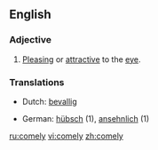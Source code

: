 ==English==

===Adjective===
{{en-adj|comeli|er}}

# {{italbrac|of a person}} [[Pleasing]] or [[attractive]] to the [[eye]].

===Translations===
{{top}}
*Dutch: [[bevallig]]
{{mid}}
*German: [[hübsch]] (1), [[ansehnlich]] (1)
{{bottom}}

[[ru:comely]]
[[vi:comely]]
[[zh:comely]]